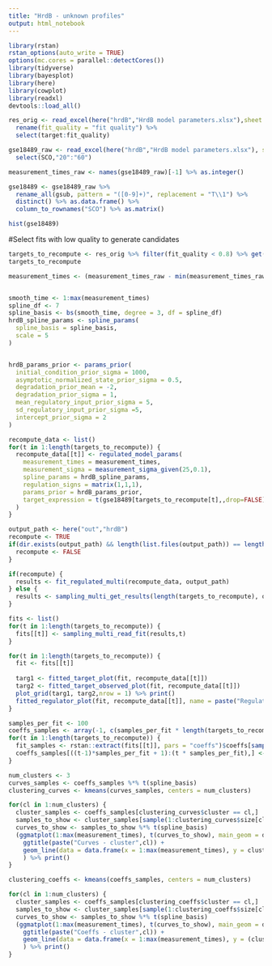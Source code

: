 ```yaml
---
title: "HrdB - unknown profiles"
output: html_notebook
---
```


```r
library(rstan)
rstan_options(auto_write = TRUE)
options(mc.cores = parallel::detectCores())
library(tidyverse)
library(bayesplot)
library(here)
library(cowplot)
library(readxl)
devtools::load_all()
```

```r
res_orig <- read_excel(here("hrdB","HrdB model parameters.xlsx"),sheet = "Sheet1") %>% 
  rename(fit_quality = "fit quality") %>%
  select(target:fit_quality)

gse18489_raw <- read_excel(here("hrdB","HrdB model parameters.xlsx"), sheet = "profiles") %>%
  select(SCO,"20":"60") 

measurement_times_raw <- names(gse18489_raw)[-1] %>% as.integer() 

gse18489 <- gse18489_raw %>% 
  rename_all(gsub, pattern = "([0-9]+)", replacement = "T\\1") %>%
  distinct() %>% as.data.frame() %>%
  column_to_rownames("SCO") %>% as.matrix()

```

```r
hist(gse18489)
```


#Select fits with low quality to generate candidates

```r
targets_to_recompute <- res_orig %>% filter(fit_quality < 0.8) %>% get("target", .)
targets_to_recompute
```

```r
measurement_times <- (measurement_times_raw - min(measurement_times_raw)) * 4 + 1


smooth_time <- 1:max(measurement_times)
spline_df <- 7
spline_basis <- bs(smooth_time, degree = 3, df = spline_df)
hrdB_spline_params <- spline_params(
  spline_basis = spline_basis,
  scale = 5
)


hrdB_params_prior <- params_prior(
  initial_condition_prior_sigma = 1000,
  asymptotic_normalized_state_prior_sigma = 0.5,
  degradation_prior_mean = -2,
  degradation_prior_sigma = 1,
  mean_regulatory_input_prior_sigma = 5,
  sd_regulatory_input_prior_sigma =5,
  intercept_prior_sigma = 2
)

recompute_data <- list()
for(t in 1:length(targets_to_recompute)) {
  recompute_data[[t]] <- regulated_model_params(
    measurement_times = measurement_times,
    measurement_sigma = measurement_sigma_given(25,0.1),
    spline_params = hrdB_spline_params,
    regulation_signs = matrix(1,1,1),
    params_prior = hrdB_params_prior,
    target_expression = t(gse18489[targets_to_recompute[t],,drop=FALSE])
  )
}

output_path <- here("out","hrdB")
recompute <- TRUE
if(dir.exists(output_path) && length(list.files(output_path)) == length(targets_to_recompute) * 4) {
  recompute <- FALSE
}

if(recompute) {
  results <- fit_regulated_multi(recompute_data, output_path)
} else {
  results <- sampling_multi_get_results(length(targets_to_recompute), output_path)
}

fits <- list()
for(t in 1:length(targets_to_recompute)) {
  fits[[t]] <- sampling_multi_read_fit(results,t)
}
```

```r

for(t in 1:length(targets_to_recompute)) {
  fit <- fits[[t]]
  
  targ1 <- fitted_target_plot(fit, recompute_data[[t]]) 
  targ2 <- fitted_target_observed_plot(fit, recompute_data[[t]]) 
  plot_grid(targ1, targ2,nrow = 1) %>% print()
  fitted_regulator_plot(fit, recompute_data[[t]], name = paste("Regulator -", targets_to_recompute[[t]])) %>% print()
}

```

```r
samples_per_fit <- 100
coeffs_samples <- array(-1, c(samples_per_fit * length(targets_to_recompute), dim(spline_basis)[2]))
for(t in 1:length(targets_to_recompute)) {
  fit_samples <- rstan::extract(fits[[t]], pars = "coeffs")$coeffs[sample(x = 1:4000, size = samples_per_fit),,1]
  coeffs_samples[((t-1)*samples_per_fit + 1):(t * samples_per_fit),] <- fit_samples
}

```
```r
num_clusters <- 3
curves_samples <- coeffs_samples %*% t(spline_basis)
clustering_curves <- kmeans(curves_samples, centers = num_clusters)

for(cl in 1:num_clusters) {
  cluster_samples <- coeffs_samples[clustering_curves$cluster == cl,]
  samples_to_show <- cluster_samples[sample(1:clustering_curves$size[cl], default_expression_plot_num_samples),]
  curves_to_show <- samples_to_show %*% t(spline_basis)
  (ggmatplot(1:max(measurement_times), t(curves_to_show), main_geom = default_expression_plot_main_geom)  +
    ggtitle(paste("Curves - cluster",cl)) +
    geom_line(data = data.frame(x = 1:max(measurement_times), y = clustering_curves$centers[cl,]), aes(x=x,y=y), inherit.aes = FALSE, color = "red", size = 2)
    ) %>% print()
}

clustering_coeffs <- kmeans(coeffs_samples, centers = num_clusters)

for(cl in 1:num_clusters) {
  cluster_samples <- coeffs_samples[clustering_coeffs$cluster == cl,]
  samples_to_show <- cluster_samples[sample(1:clustering_coeffs$size[cl], default_expression_plot_num_samples),]
  curves_to_show <- samples_to_show %*% t(spline_basis)
  (ggmatplot(1:max(measurement_times), t(curves_to_show), main_geom = default_expression_plot_main_geom) +
    ggtitle(paste("Coeffs - cluster",cl)) +
    geom_line(data = data.frame(x = 1:max(measurement_times), y = (clustering_coeffs$centers[cl,] %*% t(spline_basis))[1,] ), aes(x=x,y=y), inherit.aes = FALSE, color = "red", size = 2)
    ) %>% print()
}

```


